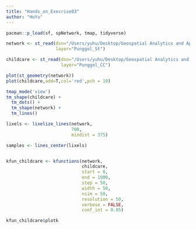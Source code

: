 ```yaml
---
title: "Hands_on_Execrise03"
author: "HuYu"
---
```


```r
pacman::p_load(sf, spNetwork, tmap, tidyverse)
```

```r
network <- st_read(dsn="/Users/yuhu/Desktop/Geospatial Analytics and Applications/Hands-on EX03/geospatial", 
                   layer="Punggol_St")
```

```r
childcare <- st_read(dsn="/Users/yuhu/Desktop/Geospatial Analytics and Applications/Hands-on EX03/geospatial",
                     layer="Punggol_CC")
```

```r
plot(st_geometry(network))
plot(childcare,add=T,col='red',pch = 19)
```

```r
tmap_mode('view')
tm_shape(childcare) + 
  tm_dots() + 
  tm_shape(network) +
  tm_lines()
```

```r
lixels <- lixelize_lines(network, 
                         700, 
                         mindist = 375)
```

```r
samples <- lines_center(lixels) 
```

```         
```

```r
kfun_childcare <- kfunctions(network, 
                             childcare,
                             start = 0, 
                             end = 1000, 
                             step = 50, 
                             width = 50, 
                             nsim = 50, 
                             resolution = 50,
                             verbose = FALSE, 
                             conf_int = 0.05)
```

```r
kfun_childcare$plotk
```
